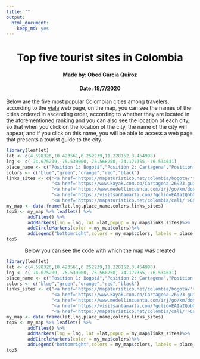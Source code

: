 ```yaml
---
title: ""
output: 
  html_document: 
    keep_md: yes
---
```

<div style="text-align: center">
# Top five tourist sites in Colombia
#### Made by: Obed Garcia Quiroz
#### Date: 18/7/2020
<div/>

<div style="text-align: left">
Below  are the five most popular Colombian cities among travelers, according to the [viala](https://viajala.com.co/blog/los-10-destinos-mas-buscados-en-colombia) web page, on the map, you can see the names of the cities ordered in ascending order, according to whether they are located in the aforementioned ranking and you can also see the location of each city, so that when you click on the location of the city, the name of the city will appear, and if you click on this name, you will be able to access a web page that presents a tourist guide to the city.
<div/>

```r
library(leaflet)
lat <- c(4.598326,10.423561,6.252239,11.228152,3.454998)
lng <- c(-74.075209,-75.539000,-75.568250,-74.177355,-76.534631)
place_name <- c("Position 1: Bogotá","Position 2: Cartagena","Position 3: Medellín","Position 4: Santa Marta","Position 5: Cali")
colors <- c("blue","green","orange","red","black")
links_sites <- c("<a href='https://mapaturistico.net/colombia/bogota/'>Bogotá</a>",
                 "<a href='https://www.kayak.com.co/Cartagena.26923.guide'>Cartagena</a>",
                 "<a href='https://www.medellincuenta.com/irj/go/km/docs/pccdesign/informativo/DesarrolloEconomico/Shared%20Content/Documentos/2018/Gui%CC%81a%20Turi%CC%81stica.compressed.pdf'>Medellín</a>",
                 "<a href='https://visitsantamarta.com/?gclid=EAIaIQobChMI6Zfo6drX6gIVNfC1Ch2m4QqqEAAYASAAEgK7DfD_BwE'>Santa Marta</a>",
                 "<a href='https://mapaturistico.net/colombia/cali/'>Cali</a>")
my_map <- data.frame(lat,lng,place_name,colors,links_sites)
top5 <- my_map %>% leaflet() %>% 
        addTiles() %>%
        addMarkers(lng = lng, lat =lat,popup = my_map$links_sites)%>%
        addCircleMarkers(color = my_map$colors)%>%
        addLegend("bottomright",colors = my_map$colors, labels = place_name)
top5
```

<div style="text-align: center"> 
Below you can see the code with which the map was created

<div/>
<div style="text-align: left">
```r
library(leaflet)
lat <- c(4.598326,10.423561,6.252239,11.228152,3.454998)
lng <- c(-74.075209,-75.539000,-75.568250,-74.177355,-76.534631)
place_name <- c("Position 1: Bogotá","Position 2: Cartagena","Position 3: Medellín","Position 4: Santa Marta","Position 5: Cali")
colors <- c("blue","green","orange","red","black")
links_sites <- c("<a href='https://mapaturistico.net/colombia/bogota/'>Bogotá</a>",
                 "<a href='https://www.kayak.com.co/Cartagena.26923.guide'>Cartagena</a>",
                 "<a href='https://www.medellincuenta.com/irj/go/km/docs/pccdesign/informativo/DesarrolloEconomico/Shared%20Content/Documentos/2018/Gui%CC%81a%20Turi%CC%81stica.compressed.pdf'>Medellín</a>",
                 "<a href='https://visitsantamarta.com/?gclid=EAIaIQobChMI6Zfo6drX6gIVNfC1Ch2m4QqqEAAYASAAEgK7DfD_BwE'>Santa Marta</a>",
                 "<a href='https://mapaturistico.net/colombia/cali/'>Cali</a>")
my_map <- data.frame(lat,lng,place_name,colors,links_sites)
top5 <- my_map %>% leaflet() %>% 
        addTiles() %>%
        addMarkers(lng = lng, lat =lat,popup = my_map$links_sites)%>%
        addCircleMarkers(color = my_map$colors)%>%
        addLegend("bottomright",colors = my_map$colors, labels = place_name)
top5
```
<div/>
